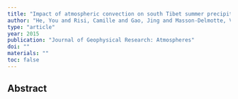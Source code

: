 ```yaml
---
title: "Impact of atmospheric convection on south Tibet summer precipitation isotopologue composition using a combination of in situ measurements, satellite data, and atmospheric general circulation modeling"
author: "He, You and Risi, Camille and Gao, Jing and Masson-Delmotte, Valerie and Yao, Tandong and Lai, Chun-Ta and Ding, Yongjian and Worden, John and Frankenberg, Christian and Chepfer, Helene and others"
type: "article"
year: 2015
publication: "Journal of Geophysical Research: Atmospheres"
doi: ""
materials: ""
toc: false
---
```


## Abstract

